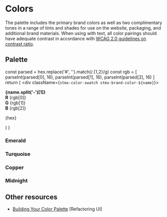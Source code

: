 
# Colors

The palette includes the primary brand colors as well as two complimentary tones in a range of tints and shades for use on the website, packaging, and additional brand materials. When using with text, all color pairings should have adequate contrast in accordance with [WCAG 2.0 guidelines on contrast ratio](https://contrast-ratio.com).

## Palette

  const parsed = hex.replace('#', '').match(/.{1,2}/g)
  const rgb = [
    parseInt(parsed[0], 16),
    parseInt(parsed[1], 16),
    parseInt(parsed[2], 16)
  ]
  return (
    <div className={`stmx-color-swatch stmx-brand-color-${name}`}>
      <div className="line-block">
        <div className="line"><strong>{name.split('-')[1]}</strong></div>
        <div className="line"><strong>R</strong> {rgb[0]}</div>
        <div className="line"><strong>G</strong> {rgb[1]}</div>
        <div className="line"><strong>B</strong> {rgb[2]}</div>
      </div>
      <p>{hex}</p>
    </div>
  )
}

### Emerald

<SwatchGroup>
  <Swatch hex="#093f14" name="emerald-700" />
  <Swatch hex="#1f7234" name="emerald-600" />
  <Swatch hex="#1a914e" name="emerald-500" />
  <Swatch hex="#5bc17d" name="emerald-400" />
  <Swatch hex="#93dba9" name="emerald-300" />
  <Swatch hex="#c8edd1" name="emerald-200" />
  <Swatch hex="#e7f7ea" name="emerald-100" />
</SwatchGroup>

### Turquoise

<SwatchGroup>
  <Swatch hex="#154447" name="turquoise-700" />
  <Swatch hex="#306c72" name="turquoise-600" />
  <Swatch hex="#52a2af" name="turquoise-500" />
  <Swatch hex="#89c1ce" name="turquoise-400" />
  <Swatch hex="#c1ebf7" name="turquoise-300" />
  <Swatch hex="#dcf3f9" name="turquoise-200" />
  <Swatch hex="#ebf9fc" name="turquoise-100" />
</SwatchGroup>

### Copper

<SwatchGroup>
  <Swatch hex="#562211" name="copper-700" />
  <Swatch hex="#894528" name="copper-600" />
  <Swatch hex="#b56d48" name="copper-500" />
  <Swatch hex="#d88d64" name="copper-400" />
  <Swatch hex="#f8b890" name="copper-300" />
  <Swatch hex="#f9d5c0" name="copper-200" />
  <Swatch hex="#f9eee8" name="copper-100" />
</SwatchGroup>

### Midnight

<SwatchGroup>
  <Swatch hex="#182549" name="midnight-700" />
  <Swatch hex="#354377" name="midnight-600" />
  <Swatch hex="#536491" name="midnight-500" />
  <Swatch hex="#7b8bad" name="midnight-400" />
  <Swatch hex="#a6b2c9" name="midnight-300" />
  <Swatch hex="#d4dbe8" name="midnight-200" />
  <Swatch hex="#e6ebf4" name="midnight-100" />
</SwatchGroup>

## Other resources

- [Building Your Color Palette](https://refactoringui.com/previews/building-your-color-palette/) [Refactoring UI]
